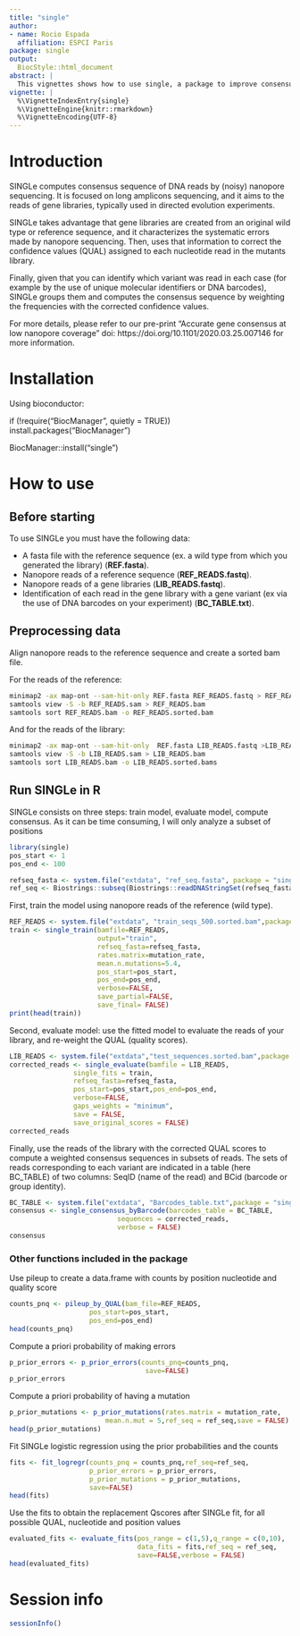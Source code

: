 ```yaml
---
title: "single"
author:
- name: Rocio Espada
  affiliation: ESPCI Paris
package: single
output:
  BiocStyle::html_document
abstract: |
  This vignettes shows how to use single, a package to improve consensus calling on nanopore sequencing of gene libraries.
vignette: |
  %\VignetteIndexEntry{single}
  %\VignetteEngine{knitr::rmarkdown}
  %\VignetteEncoding{UTF-8}
---
```


# Introduction

SINGLe computes consensus sequence of DNA reads by (noisy) nanopore sequencing. It is focused on long amplicons sequencing, and it aims to the reads of gene libraries, typically used in directed evolution experiments.

SINGLe takes advantage that gene libraries are created from an original wild type or reference sequence, and it characterizes the systematic errors made by nanopore sequencing. Then, uses that information to correct the confidence values (QUAL) assigned to each nucleotide read in the mutants library.

Finally, given that you can identify which variant was read in each case (for example by the use of unique molecular identifiers or DNA barcodes), SINGLe groups them and computes the consensus sequence by weighting the frequencies with the corrected confidence values.

For more details, please refer to our pre-print "Accurate gene consensus at low nanopore coverage" doi: https://doi.org/10.1101/2020.03.25.007146 for more information.


# Installation

Using bioconductor:

if (!require("BiocManager", quietly = TRUE))
    install.packages("BiocManager")

BiocManager::install("single")


# How to use

## Before starting

To use SINGLe you must have the following data:

- A fasta file with the reference sequence (ex. a wild type from which you generated the library) (__REF.fasta__).
- Nanopore reads of a reference sequence (__REF_READS.fastq__).
- Nanopore reads of a gene libraries (__LIB_READS.fastq__).
- Identification of each read in the gene library with a gene variant (ex via the use of DNA barcodes on your experiment) (__BC_TABLE.txt__).

## Preprocessing data

Align nanopore reads to the reference sequence and create a sorted bam file.

For the reads of the reference:
```bash
minimap2 -ax map-ont --sam-hit-only REF.fasta REF_READS.fastq > REF_READS.sam
samtools view -S -b REF_READS.sam > REF_READS.bam
samtools sort REF_READS.bam -o REF_READS.sorted.bam
```

And for the reads of the library:
```bash
minimap2 -ax map-ont --sam-hit-only  REF.fasta LIB_READS.fastq >LIB_READS.sam
samtools view -S -b LIB_READS.sam > LIB_READS.bam
samtools sort LIB_READS.bam -o LIB_READS.sorted.bams
```


## Run SINGLe in R

SINGLe consists on three steps: train model, evaluate model, compute consensus. As it can be time consuming, I will only analyze a subset of positions
```r
library(single)
pos_start <- 1
pos_end <- 100

refseq_fasta <- system.file("extdata", "ref_seq.fasta", package = "single")
ref_seq <- Biostrings::subseq(Biostrings::readDNAStringSet(refseq_fasta), pos_start,pos_end)

```

First, train the model using nanopore reads of the reference (wild type).
```r
REF_READS <- system.file("extdata", "train_seqs_500.sorted.bam",package = "single")
train <- single_train(bamfile=REF_READS,
                      output="train",
                      refseq_fasta=refseq_fasta,
                      rates.matrix=mutation_rate,
                      mean.n.mutations=5.4,
                      pos_start=pos_start,
                      pos_end=pos_end,
                      verbose=FALSE,
                      save_partial=FALSE,
                      save_final= FALSE)
print(head(train))
```


Second, evaluate model: use the fitted model to evaluate the reads of your library, and re-weight the QUAL (quality scores).
```r
LIB_READS <- system.file("extdata","test_sequences.sorted.bam",package ="single")
corrected_reads <- single_evaluate(bamfile = LIB_READS,
                single_fits = train,
                refseq_fasta=refseq_fasta,
                pos_start=pos_start,pos_end=pos_end,
                verbose=FALSE,
                gaps_weights = "minimum",
                save = FALSE,
                save_original_scores = FALSE)
corrected_reads
```

Finally, use the reads of the library with the corrected QUAL scores to compute a weighted consensus sequences in subsets of reads. The sets of reads corresponding to each variant are indicated in a table (here BC_TABLE) of two columns: SeqID (name of the read) and BCid (barcode or group identity).
```r
BC_TABLE <- system.file("extdata", "Barcodes_table.txt",package = "single")
consensus <- single_consensus_byBarcode(barcodes_table = BC_TABLE,
                           sequences = corrected_reads,
                           verbose = FALSE)
consensus
```


### Other functions included in the package

Use pileup to create a data.frame with counts by position nucleotide and quality score
```r
counts_pnq <- pileup_by_QUAL(bam_file=REF_READS,
                    pos_start=pos_start,
                    pos_end=pos_end)
head(counts_pnq)
```

Compute a priori probability of making errors
```r
p_prior_errors <- p_prior_errors(counts_pnq=counts_pnq,
                                  save=FALSE)
p_prior_errors
```

Compute a priori probability of having a mutation
```r
p_prior_mutations <- p_prior_mutations(rates.matrix = mutation_rate,
                        mean.n.mut = 5,ref_seq = ref_seq,save = FALSE)
head(p_prior_mutations)
```

Fit SINGLe logistic regression using the prior probabilities and the counts
```r
fits <- fit_logregr(counts_pnq = counts_pnq,ref_seq=ref_seq,
                    p_prior_errors = p_prior_errors,
                    p_prior_mutations = p_prior_mutations,
                    save=FALSE)
head(fits)
```

Use the fits to obtain the replacement Qscores after SINGLe fit, for all possible QUAL, nucleotide and position values
```r
evaluated_fits <- evaluate_fits(pos_range = c(1,5),q_range = c(0,10),
                                data_fits = fits,ref_seq = ref_seq,
                                save=FALSE,verbose = FALSE)
head(evaluated_fits)
```



# Session info {.unnumbered}

```r
sessionInfo()
```
